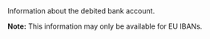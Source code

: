   
<ResponseField name="DebitedBankAccount" type="object" >    
Information about the debited bank account.

**Note:** This information may only be available for EU IBANs.

<Expandable title="properties">  
<IBANResponse />
<BICResponse />
<AccountNumber5Response />
<Country2Response />
<OwnerNameResponse />
<Type8Response />
</Expandable>
</ResponseField>